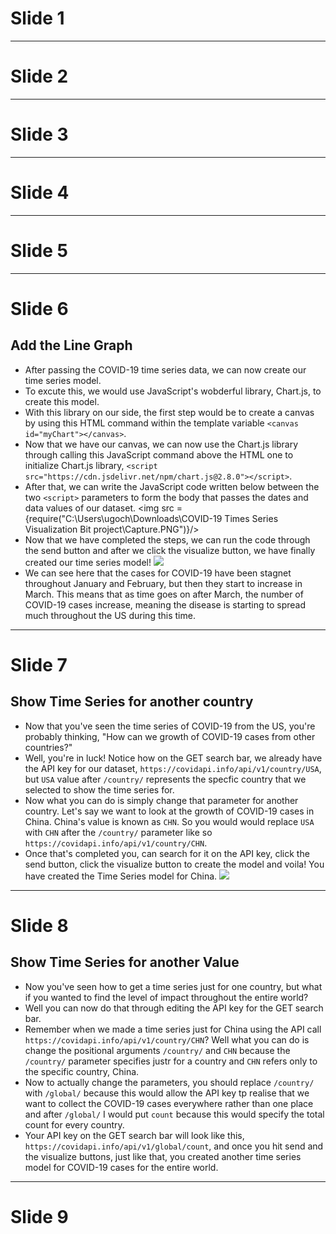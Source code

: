 # Slide 1

---

# Slide 2

---

# Slide 3

---

# Slide 4

---

# Slide 5

---

# Slide 6

## Add the Line Graph

- After passing the COVID-19 time series data, we can now create our time series model.
- To excute this, we would use JavaScript's wobderful library, Chart.js, to create this model.
- With this library on our side, the first step would be to create a canvas by using this HTML command within the template variable
  `<canvas id="myChart"></canvas>`.
- Now that we have our canvas, we can now use the Chart.js library through calling this JavaScript command above the HTML one
  to initialize Chart.js library, `<script src="https://cdn.jsdelivr.net/npm/chart.js@2.8.0"></script>`.
- After that, we can write the JavaScript code written below between the two `<script>` parameters to form the body that passes the       dates and data values of our dataset.
  <img src = {require("C:\Users\ugoch\Downloads\COVID-19 Times Series Visualization Bit project\Capture.PNG")}/>
- Now that we have completed the steps, we can run the code through the send button and after we click the visualize button, we have
  finally created our time series model! 
  ![](https://miro.medium.com/max/1400/1*DHhYaM-crW_ev_x3abAdWw.png)
- We can see here that the cases for COVID-19 have been stagnet throughout January and February, but then they start to increase in       March. This means that as time goes on after March, the number of COVID-19 cases increase, meaning the disease is starting to spread
  much throughout the US during this time.

---

# Slide 7

## Show Time Series for another country

- Now that you've seen the time series of COVID-19 from the US, you're probably thinking, "How can we growth of COVID-19 cases from
  other countries?"
- Well, you're in luck! Notice how on the GET search bar, we already have the API key for our 
  dataset, `https://covidapi.info/api/v1/country/USA`, but `USA` value after `/country/` represents the specfic country that we selected 
  to show the time series for.
- Now what you can do is simply change that parameter for another country. Let's say we want to look at the growth of COVID-19 cases in 
  China. China's value is known as `CHN`. So you would would replace `USA` with `CHN` after the `/country/` parameter like so
  `https://covidapi.info/api/v1/country/CHN`.
- Once that's completed you, can search for it on the API key, click the send button, click the visualize button to create the model 
  and voila! You have created the Time Series model for China.
  ![](https://miro.medium.com/max/1000/1*YrWv1YwhYwZ04tceaKmFGw.png)

---

# Slide 8

## Show Time Series for another Value

- Now you've seen how to get a time series just for one country, but what if you wanted to find the level of impact throughout the
  entire world?
- Well you can now do that through editing the API key for the GET search bar. 
- Remember when we made a time series just for China using the API call `https://covidapi.info/api/v1/country/CHN`? Well what you can
  do is change the positional arguments `/country/` and `CHN` because the `/country/` parameter specifies justr for a country and `CHN`
  refers only to the specific country, China.
- Now to actually change the parameters, you should replace `/country/` with `/global/` because this would allow the API key tp realise
  that we want to collect the COVID-19 cases everywhere rather than one place and after `/global/` I would put `count` because this
  would specify the total count for every country.
- Your API key on the GET search bar will look like this, `https://covidapi.info/api/v1/global/count`, and once you hit send and the
  visualize buttons, just like that, you created another time series model for COVID-19 cases for the entire world.
  
---

# Slide 9



